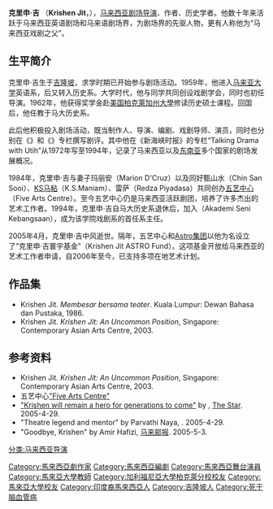 {{Infobox Person
|name        = 克里申·吉
|image       = 
|image_size  = 
|alt         = 
|caption     = 
|birth_name  = Krishen Jit Amar Singh
|birth_date  = 1939年7月10日
|birth_place = [[吉隆坡|吉隆坡]]
|death_date  = 2005年4月28日（65岁）
|death_place = 
|other_names = 
|known_for   = 
|occupation  = [[劇場_(藝術)|剧场]]导演、剧评家、戏剧导师、[[历史学家|历史学者]]
|nationality = {{MAS}}
}}

'''克里申·吉''' （'''Krishen Jit'''，{{bd|1939年|07月10日|2005年|4月28日|CatIdx=Krishen Jit}}），[[马来西亚|马来西亚]][[演出家|剧场导演]]、{{tsl|en|Theatre criticism|戏剧评论}}作者、历史学者。他数十年来活跃于马来西亚英语剧场和马来语剧场界，为剧场界的先驱人物，更有人称他为“马来西亚戏剧之父”。

==生平简介==
克里申·吉生于[[吉隆坡|吉隆坡]]，求学时期已开始参与剧场活动。1959年，他进入[[马来亚大学|马来亚大学]]英语系，后又转入历史系。大学时代，他与同学共同创设戏剧学会，同时也初任导演。1962年，他获得奖学金赴[[美国|美国]][[柏克萊加州大學|柏克萊加州大學]]修读历史硕士课程。回国后，他任教于马大历史系。

此后他积极投入剧场活动，既当制作人、导演、编剧、戏剧导师、演员，同时也分别在《{{tsl|en|New Straits Times|新海峡时报}}》和《{{tsl|en|Berita Harian|每日新闻报}}》专栏撰写剧评。其中他在《新海峡时报》的专栏“Talking Drama with Utih”从1972年写至1994年，记录了马来西亚以及[[东南亚|东南亚]]多个国家的剧场发展概况。

1984年，克里申·吉与妻子玛丽安（Marion D'Cruz）以及同好甄山水（Chin San Sooi）、[[KS马粘|KS马粘]]（K.S.Maniam）、雷萨（Redza Piyadasa）共同创办[http://www.fiveartscentre.org/index.php 五艺中心] {{Wayback|url=http://www.fiveartscentre.org/index.php |date=20200805081105 }}（Five Arts Centre）。至今五艺中心仍是马来西亚活跃剧团，培养了许多杰出的艺术工作者。1994年，克里申·吉自马大历史系退休后，加入{{tsl|ms|ASWARA|国家艺术学院}}（Akademi Seni Kebangsaan），成为该学院戏剧系的首任系主任。

2005年4月，克里申·吉中风逝世。隔年，五艺中心和[[Astro集团|Astro集团]]以他为名设立了“克里申·吉寰宇基金”（Krishen Jit ASTRO Fund）。这项基金开放给马来西亚的艺术工作者申请，自2006年至今，已支持多项在地艺术计划。

==作品集==
*Krishen Jit. ''Membesar bersama teater''. Kuala Lumpur: Dewan Bahasa dan Pustaka, 1986.
*Krishen Jit. ''Krishen Jit: An Uncommon Position'', Singapore: Contemporary Asian Arts Centre, 2003.

==参考资料==
* Krishen Jit. ''Krishen Jit: An Uncommon Position'', Singapore: Contemporary Asian Arts Centre, 2003.
*五艺中心[http://www.fiveartscentre.org/index.php "Five Arts Centre"] {{Wayback|url=http://www.fiveartscentre.org/index.php |date=20200805081105 }}
*[https://web.archive.org/web/20090830062221/http://thestar.com.my/news/story.asp?file=%2F2005%2F4%2F29%2Fnation%2F10823938&sec=nation "Krishen will remain a hero for generations to come"] by {{tsl|es|Kee Thuan Chye|Kee Thuan Chye}}, [[马来西亚星报|The Star]]. 2005-4-29.
*"Theatre legend and mentor" by Parvathi Naya, {{tsl|es|Business Times (Singapore)|The Business Times}}. 2005-4-29.
*"Goodbye, Krishen" by Amir Hafizi, [[马来邮报|马来邮报]]. 2005-5-3.

{{DEFAULTSORT:Krishen Jit}}
[[分类:马来西亚导演|分类:马来西亚导演]]
[[Category:馬來西亞劇作家|Category:馬來西亞劇作家]]
[[Category:馬來西亞編劇|Category:馬來西亞編劇]]
[[Category:馬來西亞舞台演員|Category:馬來西亞舞台演員]]
[[Category:馬來亞大學教師|Category:馬來亞大學教師]]
[[Category:加利福尼亞大學柏克萊分校校友|Category:加利福尼亞大學柏克萊分校校友]]
[[Category:馬來亞大學校友|Category:馬來亞大學校友]]
[[Category:印度裔馬來西亞人|Category:印度裔馬來西亞人]]
[[Category:吉隆坡人|Category:吉隆坡人]]
[[Category:死于脑血管病|Category:死于脑血管病]]